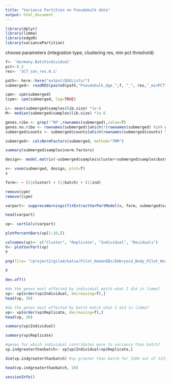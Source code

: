 ```yaml
---
title: "Variance Partition on Pseudobulk data"
output: html_document
---
```


```r
library(dplyr)
library(limma)
library(edgeR)
library(variancePartition)
```


choose parameters (integration type, clustering res, min pct threshold)
```r
f<- 'Harmony.Batchindividual'
pct<-0.2
res<- 'SCT_snn_res.0.1'
```

```r
path<- here::here("output/DGELists/")
submerged<- readRDS(paste0(path,"Pseudobulk_dge_",f, "_", res,"_minPCT",pct,".rds"))
```

```r
cpm<- cpm(submerged)
lcpm<- cpm(submerged, log=TRUE)
```

```r
L<- mean(submerged$samples$lib.size) *1e-6
M<- median(submerged$samples$lib.size) *1e-6
```

```r
genes.ribo <- grep('^RP',rownames(submerged),value=T)
genes.no.ribo <- rownames(submerged)[which(!(rownames(submerged) %in% genes.ribo))]
submerged$counts <- submerged$counts[which(rownames(submerged$counts) %in% genes.no.ribo),] #remove ribosomal genes
```

```r
submerged<- calcNormFactors(submerged, method="TMM")

summary(submerged$samples$norm.factors)
```
```r
design<- model.matrix(~submerged$samples$cluster+submerged$samples$batch+submerged$samples$ind)
```

```r
v<- voom(submerged, design, plot=T)
v
```

```r
form<- ~ (1|cluster) + (1|batch) + (1|ind)
```

```r
remove(cpm)
remove(lcpm)
```


```r
varpart<- suppressWarnings(fitExtractVarPartModel(v, form, submerged$samples))
```

```r
head(varpart)
```
    
    

```r
vp<- sortCols(varpart)
```


```r
plotPercentBars(vp[1:10,])
```

```r
colnames(vp)<- c("Cluster", "Replicate", "Individual", "Residuals")
V<- plotVarPart(vp)
V
```


```r
png(file= "/project2/gilad/katie/Pilot_HumanEBs/Embryoid_Body_Pilot_Workflowr/output/figs/Fig4_VarPartRes0.1.png", width=8, height=5, units= "in", res=1080)

V
  
dev.off()
```

```r
#do the genes most effected by individual match what I did in limma?
vp<- vp[order(vp$Individual, decreasing=T),]
head(vp, 30)
```

```r
#do the genes most effected by batch match what I did in limma?
vp<- vp[order(vp$Replicate, decreasing=T),]
head(vp, 30)
```

```r
summary(vp$Individual)
```

```r
summary(vp$Replicate)
```

```r
#genes for which individual contributes more to variance than batch?
vp.indgreaterthanbatch<- vp[vp$Individual>vp$Replicate,]

dim(vp.indgreaterthanbatch) #vp greater than batch for 5266 out of 11356
```

```r
head(vp.indgreaterthanbatch, 20)
```

```r
sessionInfo()
```

